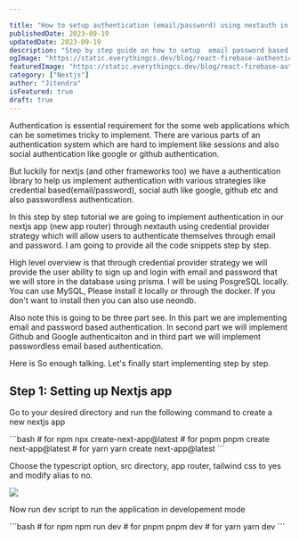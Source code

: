 ```yaml
---

title: "How to setup authentication (email/password) using nextauth in nextjs app router/directory"
publishedDate: 2023-09-19
updatedDate: 2023-09-19
description: "Step by step guide on how to setup  email password based authentication in nextjs application using nextauth app directory/router"
ogImage: "https://static.everythingcs.dev/blog/react-firebase-authentication.png"
featuredImage: "https://static.everythingcs.dev/blog/react-firebase-authentication.png"
category: ["Nextjs"]
author: "Jitendra"
isFeatured: true
draft: true
---
```


Authentication is essential requirement for the some web applications which can be sometimes tricky to implement. There are various parts of an authentication system which are hard to implement like sessions and also social authentication like google or github authentication.

But luckily for nextjs (and other frameworks too) we have a authentication library to help us implement authentication with various strategies like credential based(email/password), social auth like google, github etc and also passwordless authentication.

In this step by step tutorial we are going to implement authentication in our nextjs app (new app router) through nextauth using credential provider strategy which will allow users to authenticate themselves through email and password. I am going to provide all the code snippets step by step.

High level overview is that through credential provider strategy we will provide the user ability to sign up and login with email and password that we will store in the database using prisma. I will be using PosgreSQL locally. You can use MySQL,  Please install it locally or through the docker. If you don't want to install then you can also use neondb. 

Also note this is going to be three part see. In this part we are implementing email and password based authentication. In second part we will implement Github and Google authenticaiton and in third part we will implement passwordless email based authentication.

Here is
So enough talking. Let's finally start implementing step by step.

## Step 1: Setting up Nextjs app

Go to your desired directory and run the following command to create a new nextjs app

<CodeContainer>
```bash
# for npm
npx create-next-app@latest
# for pnpm 
pnpm create next-app@latest
# for yarn
yarn create next-app@latest
```
</CodeContainer>

Choose the typescript option, src directory, app router, tailwind css to yes and modify alias to no. 

<img src="https://static.everythingcs.dev/blog/180923/create-next-app-options.png" loading="lazy" />

Now run dev script to run the application in developement mode

<CodeContainer>
```bash
# for npm
npm run dev
# for pnpm 
pnpm dev
# for yarn
yarn dev
```
</CodeContainer>